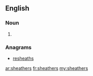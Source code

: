 ==English==

===Noun===
{{head|en|noun}}

# {{plural of|sheather}}

===Anagrams===
* [[resheaths#English|resheaths]]

[[ar:sheathers]]
[[fr:sheathers]]
[[my:sheathers]]